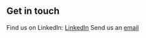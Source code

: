 ## Get in touch

Find us on LinkedIn: [LinkedIn](https://www.linkedin.com/company/sollers-inc/)
Send us an [email](info@sollersgroup.com)
